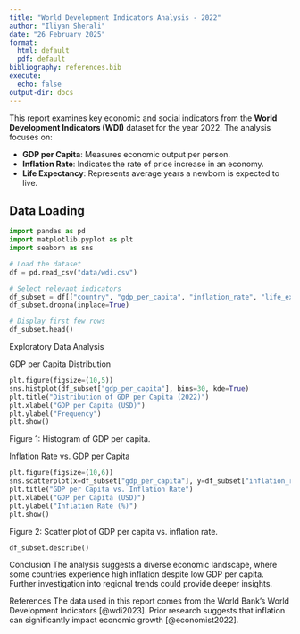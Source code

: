 ```yaml
---
title: "World Development Indicators Analysis - 2022"
author: "Iliyan Sherali"
date: "26 February 2025"
format:
  html: default
  pdf: default
bibliography: references.bib
execute:
  echo: false
output-dir: docs 
---
```



This report examines key economic and social indicators from the **World Development Indicators (WDI)** dataset for the year 2022. The analysis focuses on:

- **GDP per Capita**: Measures economic output per person.
- **Inflation Rate**: Indicates the rate of price increase in an economy.
- **Life Expectancy**: Represents average years a newborn is expected to live.

## Data Loading

```python
import pandas as pd
import matplotlib.pyplot as plt
import seaborn as sns

# Load the dataset
df = pd.read_csv("data/wdi.csv")

# Select relevant indicators
df_subset = df[["country", "gdp_per_capita", "inflation_rate", "life_expectancy"]]
df_subset.dropna(inplace=True)

# Display first few rows
df_subset.head()
```


Exploratory Data Analysis

GDP per Capita Distribution

```python

plt.figure(figsize=(10,5))
sns.histplot(df_subset["gdp_per_capita"], bins=30, kde=True)
plt.title("Distribution of GDP per Capita (2022)")
plt.xlabel("GDP per Capita (USD)")
plt.ylabel("Frequency")
plt.show()

```

Figure 1: Histogram of GDP per capita.


Inflation Rate vs. GDP per Capita
```python

plt.figure(figsize=(10,6))
sns.scatterplot(x=df_subset["gdp_per_capita"], y=df_subset["inflation_rate"])
plt.title("GDP per Capita vs. Inflation Rate")
plt.xlabel("GDP per Capita (USD)")
plt.ylabel("Inflation Rate (%)")
plt.show()
```

Figure 2: Scatter plot of GDP per capita vs. inflation rate.

```python
df_subset.describe()
```

Conclusion
The analysis suggests a diverse economic landscape, where some countries experience high inflation despite low GDP per capita. Further investigation into regional trends could provide deeper insights.

References
The data used in this report comes from the World Bank's World Development Indicators [@wdi2023]. 
Prior research suggests that inflation can significantly impact economic growth [@economist2022].

